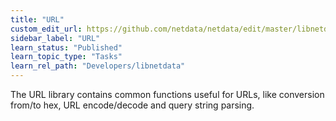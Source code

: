 ```yaml
---
title: "URL"
custom_edit_url: https://github.com/netdata/netdata/edit/master/libnetdata/url/README.md
sidebar_label: "URL"
learn_status: "Published"
learn_topic_type: "Tasks"
learn_rel_path: "Developers/libnetdata"
---
```



The URL library contains common functions useful for URLs, like conversion from/to hex, 
URL encode/decode and query string parsing. 

